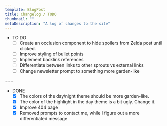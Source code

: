 ```yaml
---
template: BlogPost
title: Changelog / TODO
thumbnail: ""
metaDescription: "A log of changes to the site"
---
```


- TO DO
  - [ ] Create an occlusion component to hide spoilers from Zelda post until
    clicked.
  - [ ] Improve styling of bullet points
  - [ ] Implement backlink references
  - [ ] Differentiate between links to other sprouts vs external links
  - [ ] Change newsletter prompt to something more garden-like

===

- DONE
  - [x] The colors of the day/night theme should be more garden-like.
  - [x] The color of the highlight in the day theme is a bit ugly. Change it.
  - [x] Improve 404 page
  - [x] Removed prompts to contact me, while I figure out a more differentiated
    message
